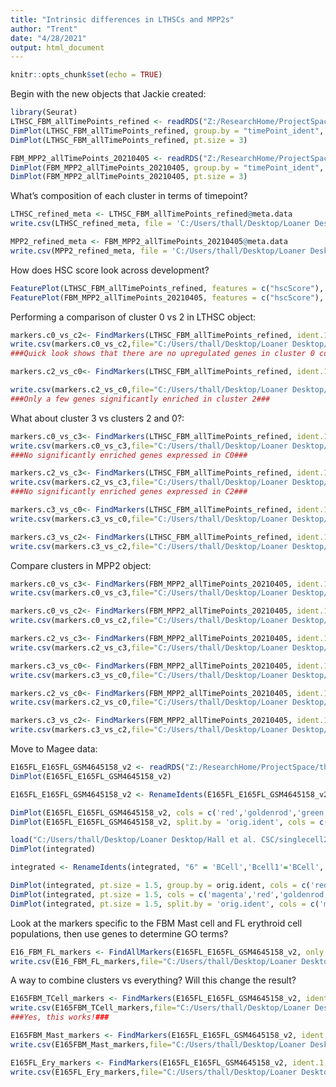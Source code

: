 ```yaml
---
title: "Intrinsic differences in LTHSCs and MPP2s"
author: "Trent"
date: "4/28/2021"
output: html_document
---
```


```r
knitr::opts_chunk$set(echo = TRUE)
```
Begin with the new objects that Jackie created:



```r
library(Seurat)
LTHSC_FBM_allTimePoints_refined <- readRDS("Z:/ResearchHome/ProjectSpace/thomagrp/JCC282_Hematopoiesis/common/jam_Analysis/LTHSC_Characterization/Developmental_TP_Evaluation/LTHSC_FBM_allTimePoints_refined.rds")
DimPlot(LTHSC_FBM_allTimePoints_refined, group.by = "timePoint_ident", cols = c("cyan",'magenta','purple','red'), pt.size = 3)
DimPlot(LTHSC_FBM_allTimePoints_refined, pt.size = 3)

FBM_MPP2_allTimePoints_20210405 <- readRDS("Z:/ResearchHome/ProjectSpace/thomagrp/JCC282_Hematopoiesis/common/jam_Analysis/MPP2/FBM_MPP2_allTimePoints_20210405.rds")
DimPlot(FBM_MPP2_allTimePoints_20210405, group.by = "timePoint_ident", cols = c("cyan",'magenta','purple','red'), pt.size = 3)
DimPlot(FBM_MPP2_allTimePoints_20210405, pt.size = 3)
```
What's composition of each cluster in terms of timepoint?
```r
LTHSC_refined_meta <- LTHSC_FBM_allTimePoints_refined@meta.data
write.csv(LTHSC_refined_meta, file = 'C:/Users/thall/Desktop/Loaner Desktop/Hall et al. CSC/singlecell2/Intrinsic/LTHSC_refined_meta.csv')

MPP2_refined_meta <- FBM_MPP2_allTimePoints_20210405@meta.data
write.csv(MPP2_refined_meta, file = 'C:/Users/thall/Desktop/Loaner Desktop/Hall et al. CSC/singlecell2/Intrinsic/MPP2_refined_meta.csv')
```
How does HSC score look across development?
```r
FeaturePlot(LTHSC_FBM_allTimePoints_refined, features = c("hscScore"), cols = c('gray','deeppink4','red','orange'), pt.size = 3)
FeaturePlot(FBM_MPP2_allTimePoints_20210405, features = c("hscScore"), cols = c('gray','deeppink4','red','orange'), pt.size = 3)
```
Performing a comparison of cluster 0 vs 2 in LTHSC object:
```r
markers.c0_vs_c2<- FindMarkers(LTHSC_FBM_allTimePoints_refined, ident.1 = c("0"), ident.2 = "2", min.pct = 0.25, logfc.threshold = 0.25)
write.csv(markers.c0_vs_c2,file="C:/Users/thall/Desktop/Loaner Desktop/Hall et al. CSC/singlecell2/Intrinsic/LTHSC_c0_vs_LTHSC_c2.csv")
###Quick look shows that there are no upregulated genes in cluster 0 compared to cluster 2###

markers.c2_vs_c0<- FindMarkers(LTHSC_FBM_allTimePoints_refined, ident.1 = c("2"), ident.2 = "0", min.pct = 0.25, logfc.threshold = 0.25)
```


```r
write.csv(markers.c2_vs_c0,file="C:/Users/thall/Desktop/Loaner Desktop/Hall et al. CSC/singlecell2/Intrinsic/LTHSC_c2_vs_LTHSC_c0.csv")
###Only a few genes significantly enriched in cluster 2###
```
What about cluster 3 vs clusters 2 and 0?:
```r
markers.c0_vs_c3<- FindMarkers(LTHSC_FBM_allTimePoints_refined, ident.1 = c("0"), ident.2 = "3", min.pct = 0.25, logfc.threshold = 0.25)
write.csv(markers.c0_vs_c3,file="C:/Users/thall/Desktop/Loaner Desktop/Hall et al. CSC/singlecell2/Intrinsic/LTHSC_c0_vs_LTHSC_c3.csv")
###No significantly enriched genes expressed in C0###

markers.c2_vs_c3<- FindMarkers(LTHSC_FBM_allTimePoints_refined, ident.1 = c("2"), ident.2 = "3", min.pct = 0.25, logfc.threshold = 0.25)
write.csv(markers.c2_vs_c3,file="C:/Users/thall/Desktop/Loaner Desktop/Hall et al. CSC/singlecell2/Intrinsic/LTHSC_c2_vs_LTHSC_c3.csv")
###No significantly enriched genes expressed in C2###

markers.c3_vs_c0<- FindMarkers(LTHSC_FBM_allTimePoints_refined, ident.1 = c("3"), ident.2 = "0", min.pct = 0.25, logfc.threshold = 0.25)
write.csv(markers.c3_vs_c0,file="C:/Users/thall/Desktop/Loaner Desktop/Hall et al. CSC/singlecell2/Intrinsic/LTHSC_c3_vs_LTHSC_c0.csv")

markers.c3_vs_c2<- FindMarkers(LTHSC_FBM_allTimePoints_refined, ident.1 = c("3"), ident.2 = "2", min.pct = 0.25, logfc.threshold = 0.25)
write.csv(markers.c3_vs_c2,file="C:/Users/thall/Desktop/Loaner Desktop/Hall et al. CSC/singlecell2/Intrinsic/LTHSC_c3_vs_LTHSC_c2.csv")

```
Compare clusters in MPP2 object:
```r
markers.c0_vs_c3<- FindMarkers(FBM_MPP2_allTimePoints_20210405, ident.1 = c("0"), ident.2 = "3", min.pct = 0.25, logfc.threshold = 0.25)
write.csv(markers.c0_vs_c3,file="C:/Users/thall/Desktop/Loaner Desktop/Hall et al. CSC/singlecell2/Intrinsic/MPP2_c0_vs_MPP2_c3.csv")

markers.c0_vs_c2<- FindMarkers(FBM_MPP2_allTimePoints_20210405, ident.1 = c("0"), ident.2 = "2", min.pct = 0.25, logfc.threshold = 0.25)
write.csv(markers.c0_vs_c2,file="C:/Users/thall/Desktop/Loaner Desktop/Hall et al. CSC/singlecell2/Intrinsic/MPP2_c0_vs_MPP2_c2.csv")

markers.c2_vs_c3<- FindMarkers(FBM_MPP2_allTimePoints_20210405, ident.1 = c("2"), ident.2 = "3", min.pct = 0.25, logfc.threshold = 0.25)
write.csv(markers.c2_vs_c3,file="C:/Users/thall/Desktop/Loaner Desktop/Hall et al. CSC/singlecell2/Intrinsic/MPP2_c2_vs_MPP2_c3.csv")

markers.c3_vs_c0<- FindMarkers(FBM_MPP2_allTimePoints_20210405, ident.1 = c("3"), ident.2 = "0", min.pct = 0.25, logfc.threshold = 0.25)
write.csv(markers.c3_vs_c0,file="C:/Users/thall/Desktop/Loaner Desktop/Hall et al. CSC/singlecell2/Intrinsic/MPP2_c3_vs_MPP2_c0.csv")

markers.c2_vs_c0<- FindMarkers(FBM_MPP2_allTimePoints_20210405, ident.1 = c("2"), ident.2 = "0", min.pct = 0.25, logfc.threshold = 0.25)
write.csv(markers.c2_vs_c0,file="C:/Users/thall/Desktop/Loaner Desktop/Hall et al. CSC/singlecell2/Intrinsic/MPP2_c2_vs_MPP2_c0.csv")

markers.c3_vs_c2<- FindMarkers(FBM_MPP2_allTimePoints_20210405, ident.1 = c("3"), ident.2 = "2", min.pct = 0.25, logfc.threshold = 0.25)
write.csv(markers.c3_vs_c2,file="C:/Users/thall/Desktop/Loaner Desktop/Hall et al. CSC/singlecell2/Intrinsic/MPP2_c3_vs_MPP2_c2.csv")

```
Move to Magee data:
```r
E165FL_E165FL_GSM4645158_v2 <- readRDS("Z:/ResearchHome/ProjectSpace/thomagrp/JCC282_Hematopoiesis/common/jam_Analysis/Magee_Integration/Heme/Updated_LinKit_E16_FBM_vs_FL/E165FL_E165FL_GSM4645158_v2.rds")
DimPlot(E165FL_E165FL_GSM4645158_v2)

E165FL_E165FL_GSM4645158_v2 <- RenameIdents(E165FL_E165FL_GSM4645158_v2, 'BCell'='BCell','Bcell_FL'='BCell','cycling_FL'='HSPC','HSPC-1_FL'='HSPC','HSPC_FL'='HSPC','Prog'='HSPC','DC'='Myeloid','Mono/Mast'='Myeloid','Myeloid_FL'='Myeloid','Neu'='Myeloid','EosP/BasP'='Eos/Bas','Mast_FL'='Eos/Bas','Ery-2_FL'='Ery/Meg','Ery_FL'='Ery/Meg','MEP_FL'='Ery/Meg','UD1'='Ery/Meg','Mast1'='Mast','Mast2'='Mast','Mast3'='Mast','UD2'='Mast','TCell1'='TCell','TCell2'='TCell','TCell3'='TCell','TCell4'='TCell','TCell5'='TCell','TCell6'='TCell')

DimPlot(E165FL_E165FL_GSM4645158_v2, cols = c('red','goldenrod','green','black','cyan','purple','magenta'), pt.size = 1.5)
DimPlot(E165FL_E165FL_GSM4645158_v2, split.by = 'orig.ident', cols = c('red','goldenrod','green','black','cyan','purple','magenta'), pt.size = 1.5)

load("C:/Users/thall/Desktop/Loaner Desktop/Hall et al. CSC/singlecell2/HemeP0/Magee/integrated.robj")
DimPlot(integrated)

integrated <- RenameIdents(integrated, "6" = 'BCell','Bcell1'='BCell','BCell2'='BCell','1'='HSPC','4'='HSPC','HSPC2'='HSPC','HSPC3'='HSPC','HSPC4'='HSPC','LymP'='HSPC','2'='Myeloid','11'='Myeloid','DC3'='Myeloid','Mono1'='Myeloid','Mono2'='Myeloid','MyP2'='Myeloid','MyP3'='Myeloid','Neu2'='Myeloid','8'='Eos/Bas','Bas2'='Eos/Bas','Eos/Bas3'='Eos/Bas','EosP'='Eos/Bas','0'='Ery/Meg','3'='Ery/Meg','7'='Ery/Meg','10'='Ery/Meg','9'='Ery/Meg','EryP1'='Ery/Meg','MegP1'='Ery/Meg','5'='Mast','12'='Mast','Mast3'='Mast','Mast4'='Mast','TCell5'='TCell')

DimPlot(integrated, pt.size = 1.5, group.by = orig.ident, cols = c('red','black'))
DimPlot(integrated, pt.size = 1.5, cols = c('magenta','red','goldenrod','green','black','cyan','purple'))
DimPlot(integrated, pt.size = 1.5, split.by = 'orig.ident', cols = c('magenta','red','goldenrod','green','black','cyan','purple'))
```
Look at the markers specific to the FBM Mast cell and FL erythroid cell populations, then use genes to determine GO terms?
```r
E16_FBM_FL_markers <- FindAllMarkers(E165FL_E165FL_GSM4645158_v2, only.pos = TRUE, min.pct = 0.25, logfc.threshold = 0.25)
write.csv(E16_FBM_FL_markers,file="C:/Users/thall/Desktop/Loaner Desktop/Hall et al. CSC/singlecell2/Intrinsic/Magee/Kit+Lin-/E16_FBM_FL_markers.csv")
```
A way to combine clusters vs everything? Will this change the result?
```r
E165FBM_TCell_markers <- FindMarkers(E165FL_E165FL_GSM4645158_v2, ident.1 = c("TCell1",'TCell2','TCell3','TCell4','TCell5','TCell6'), only.pos = TRUE, min.pct = 0.25, logfc.threshold = 0.25)
write.csv(E165FBM_TCell_markers,file="C:/Users/thall/Desktop/Loaner Desktop/Hall et al. CSC/singlecell2/Intrinsic/Magee/Kit+Lin-/E16FBM_TCell_markers.csv")
###Yes, this works!###

E165FBM_Mast_markers <- FindMarkers(E165FL_E165FL_GSM4645158_v2, ident.1 = c("Mast1",'Mast2','Mast3'), only.pos = TRUE, min.pct = 0.25, logfc.threshold = 0.25)
write.csv(E165FBM_Mast_markers,file="C:/Users/thall/Desktop/Loaner Desktop/Hall et al. CSC/singlecell2/Intrinsic/Magee/Kit+Lin-/E16FBM_Mast_markers.csv")

E165FL_Ery_markers <- FindMarkers(E165FL_E165FL_GSM4645158_v2, ident.1 = c("Ery-2_FL",'Ery_FL'), only.pos = TRUE, min.pct = 0.25, logfc.threshold = 0.25)
write.csv(E165FL_Ery_markers,file="C:/Users/thall/Desktop/Loaner Desktop/Hall et al. CSC/singlecell2/Intrinsic/Magee/Kit+Lin-/E165FL_Ery_markers.csv")

```
